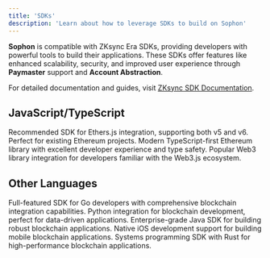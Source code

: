 ```yaml
---
title: 'SDKs'
description: 'Learn about how to leverage SDKs to build on Sophon'
---
```


**Sophon** is compatible with ZKsync Era SDKs, providing developers with powerful tools to build their applications. These SDKs offer features like enhanced scalability, security, and improved user experience through **Paymaster** support and **Account Abstraction**.

For detailed documentation and guides, visit [ZKsync SDK Documentation](https://sdk.zksync.io/).

## JavaScript/TypeScript

<CardGroup cols={3}>
  <Card title="Ethers" icon="plug" href="https://sdk.zksync.io/js/ethers">
    Recommended SDK for Ethers.js integration, supporting both v5 and v6. Perfect for existing Ethereum projects.
  </Card>
  <Card title="Viem" icon="bolt" href="https://viem.sh/zksync">
    Modern TypeScript-first Ethereum library with excellent developer experience and type safety.
  </Card>
  <Card title="Web3.js" icon="code" href="https://sdk.zksync.io/js/web3js">
    Popular Web3 library integration for developers familiar with the Web3.js ecosystem.
  </Card>
</CardGroup>

## Other Languages

<CardGroup cols={3}>
  <Card title="Go" icon="golang" href="https://sdk.zksync.io/go">
    Full-featured SDK for Go developers with comprehensive blockchain integration capabilities.
  </Card>
  <Card title="Python" icon="python" href="https://sdk.zksync.io/python">
    Python integration for blockchain development, perfect for data-driven applications.
  </Card>
  <Card title="Java" icon="java" href="https://sdk.zksync.io/java">
    Enterprise-grade Java SDK for building robust blockchain applications.
  </Card>
  <Card title="Swift" icon="swift" href="https://sdk.zksync.io/swift">
    Native iOS development support for building mobile blockchain applications.
  </Card>
  <Card title="Rust" icon="rust" href="https://sdk.zksync.io/rust">
    Systems programming SDK with Rust for high-performance blockchain applications.
  </Card>
</CardGroup>